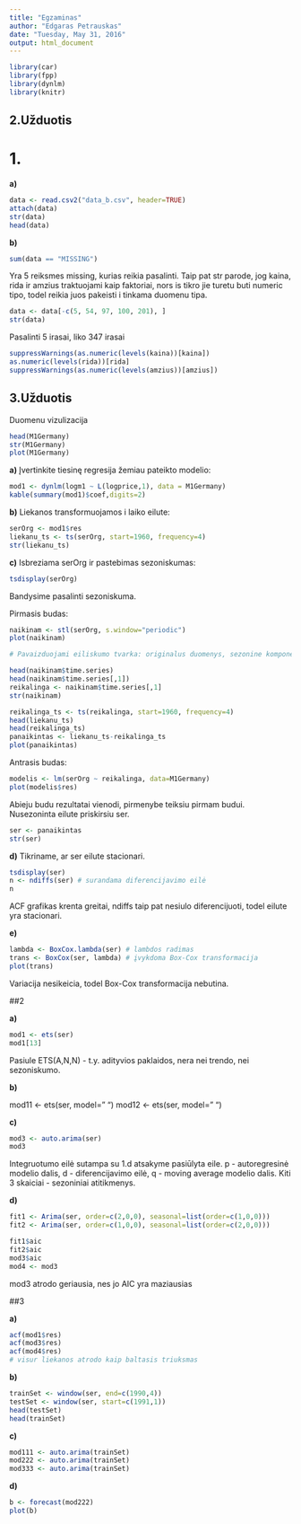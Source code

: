```yaml
---
title: "Egzaminas"
author: "Edgaras Petrauskas"
date: "Tuesday, May 31, 2016"
output: html_document
---
```


```r
library(car)
library(fpp)
library(dynlm)
library(knitr)
```

## 2.Užduotis 

# 1.

**a)**

```r
data <- read.csv2("data_b.csv", header=TRUE)
attach(data)
str(data)
head(data)
```

**b)**

```r
sum(data == "MISSING") 
```

Yra 5 reiksmes missing, kurias reikia pasalinti. Taip pat str parode, jog kaina, rida ir amzius traktuojami kaip faktoriai, nors is tikro jie turetu buti numeric tipo, todel reikia juos pakeisti i tinkama duomenu tipa.

```r
data <- data[-c(5, 54, 97, 100, 201), ]
str(data) 
```

Pasalinti 5 irasai, liko 347 irasai

```r
suppressWarnings(as.numeric(levels(kaina))[kaina])
as.numeric(levels(rida))[rida]
suppressWarnings(as.numeric(levels(amzius))[amzius])
```


## 3.Užduotis 

Duomenu vizulizacija

```r
head(M1Germany)
str(M1Germany)
plot(M1Germany)
```

**a)** Įvertinkite tiesinę regresija žemiau pateikto modelio:

```r
mod1 <- dynlm(logm1 ~ L(logprice,1), data = M1Germany)
kable(summary(mod1)$coef,digits=2)
```

**b)** Liekanos transformuojamos i laiko eilute:

```r
serOrg <- mod1$res
liekanu_ts <- ts(serOrg, start=1960, frequency=4)
str(liekanu_ts)
```

**c)** Isbreziama serOrg ir pastebimas sezoniskumas:

```r
tsdisplay(serOrg)
```

Bandysime pasalinti sezoniskuma.

 Pirmasis budas:
```r
naikinam <- stl(serOrg, s.window="periodic")
plot(naikinam)

# Pavaizduojami eiliskumo tvarka: originalus duomenys, sezonine komponente, trendo komponente ir likutis

```

```r
head(naikinam$time.series)
head(naikinam$time.series[,1])
reikalinga <- naikinam$time.series[,1]
str(naikinam)
```

```r
reikalinga_ts <- ts(reikalinga, start=1960, frequency=4)
head(liekanu_ts)
head(reikalinga_ts)
panaikintas <- liekanu_ts-reikalinga_ts
plot(panaikintas)
```

Antrasis budas:

```r
modelis <- lm(serOrg ~ reikalinga, data=M1Germany)
plot(modelis$res)
```

Abieju budu rezultatai vienodi, pirmenybe teiksiu pirmam budui. Nusezoninta eilute priskirsiu ser.

```r
ser <- panaikintas
str(ser)
```

**d)** Tikriname, ar ser eilute stacionari. 

```r
tsdisplay(ser)
n <- ndiffs(ser) # surandama diferencijavimo eilė
n 
```

ACF grafikas krenta greitai, ndiffs taip pat nesiulo diferencijuoti, todel eilute yra stacionari.

**e)**

```r
lambda <- BoxCox.lambda(ser) # lambdos radimas
trans <- BoxCox(ser, lambda) # įvykdoma Box-Cox transformacija
plot(trans)
```

Variacija nesikeicia, todel Box-Cox transformacija nebutina.

##2

**a)**

```r
mod1 <- ets(ser)
mod1[13]
```

Pasiule ETS(A,N,N) - t.y. adityvios paklaidos, nera nei trendo, nei sezoniskumo.

**b)**

mod11 <- ets(ser, model="   ")
mod12 <- ets(ser, model="   ")

**c)**

```r
mod3 <- auto.arima(ser)
mod3
```

Integruotumo eilė sutampa su 1.d atsakyme pasiūlyta eile. 
p - autoregresinė modelio dalis, d - diferencijavimo eilė, q - moving average modelio dalis.
Kiti 3 skaiciai - sezoniniai atitikmenys.

**d)**

```r
fit1 <- Arima(ser, order=c(2,0,0), seasonal=list(order=c(1,0,0)))
fit2 <- Arima(ser, order=c(1,0,0), seasonal=list(order=c(2,0,0)))

fit1$aic 
fit2$aic 
mod3$aic 
mod4 <- mod3
```

mod3 atrodo geriausia, nes jo AIC yra maziausias

##3

**a)**

```r
acf(mod1$res)
acf(mod3$res)
acf(mod4$res)
# visur liekanos atrodo kaip baltasis triuksmas
```

**b)**

```r
trainSet <- window(ser, end=c(1990,4))
testSet <- window(ser, start=c(1991,1))
head(testSet)
head(trainSet)
```

**c)**

```r
mod111 <- auto.arima(trainSet)
mod222 <- auto.arima(trainSet)
mod333 <- auto.arima(trainSet)
```

**d)**

```r
b <- forecast(mod222)
plot(b)
```
